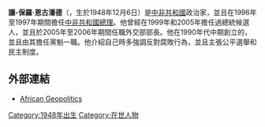 {{Infobox politician
| name = 讓-保羅·恩古潘德
| birth_date = {{birth date and age|1948|12|6|df=yes}}
| birth_place = Dékoa, [[Kemo-Gribingui|Kemo-Gribingui]], [[Ubangi-Shari|Ubangi-Shari]] <small>(now Dékoa, [[Kemo-Gribingui|Kemo-Gribingui]], [[Central_African_Republic|Central African Republic]])</small>
| office = [[Prime_Minister_of_the_Central_African_Republic|Prime Minister of the Central African Republic]]
| president = [[Ange-Felix_Patasse|Ange-Felix Patasse]]
| term_start = 6 June 1996
| term_end = 30 January 1997
| predecessor = [[Gabriel_Koyambounou|Gabriel Koyambounou]]
| successor = [[Michel_Gbezera-Bria|Michel Gbezera-Bria]]
| party = [[National_Unity_Party_(Central_African_Republic)|PUN]]
}}

'''讓-保羅·恩古潘德'''（{{Lang-en|'''Jean-Paul Ngoupandé'''}}，生於1948年12月6日）是[[中非共和國|中非共和國]]政治家，並且在1996年至1997年期間擔任[[中非共和國總理|中非共和國總理]]。他曾經在1999年和2005年擔任過總統候選人，並且於2005年至2006年期間任職外交部部長。他在1990年代中期創立的{{Link-en|全國團結黨 (中非共和國)|National Unity Party (Central African Republic)|全國團結黨}}，並且由其擔任黨魁一職。他介紹自己時多強調反對腐敗行為，並且主張公平選舉和民主制度。

== 外部連結 ==
* [http://www.african-geopolitics.org African Geopolitics]{{Wayback|url=http://www.african-geopolitics.org/ |date=20200731201738 }}

{{Authority control}}
[[Category:1948年出生|Category:1948年出生]]
[[Category:在世人物|Category:在世人物]]